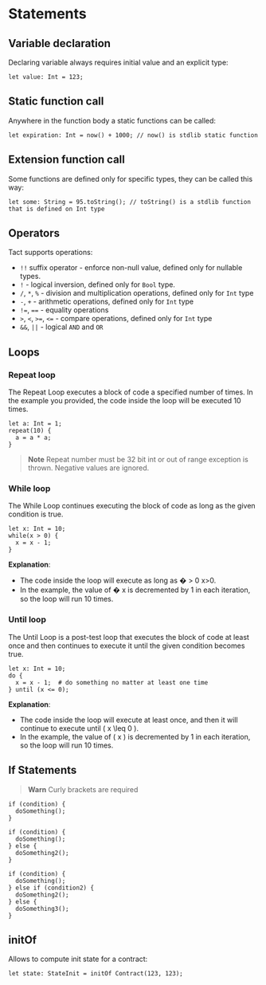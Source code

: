 # Statements

## Variable declaration

Declaring variable always requires initial value and an explicit type:

```tact
let value: Int = 123;
```

## Static function call

Anywhere in the function body a static functions can be called:

```tact
let expiration: Int = now() + 1000; // now() is stdlib static function
```

## Extension function call

Some functions are defined only for specific types, they can be called this way:

```tact
let some: String = 95.toString(); // toString() is a stdlib function that is defined on Int type
```

## Operators

Tact supports operations:

- `!!` suffix operator - enforce non-null value, defined only for nullable types.
- `!` - logical inversion, defined only for `Bool` type.
- `/`, `*`, `%` - division and multiplication operations, defined only for `Int` type
- `-`, `+` - arithmetic operations, defined only for `Int` type
- `!=`, `==` - equality operations
- `>`, `<`, `>=`, `<=` - compare operations, defined only for `Int` type
- `&&`, `||` - logical `AND` and `OR`

## Loops

### Repeat loop

The Repeat Loop executes a block of code a specified number of times. In the example you provided, the code inside the loop will be executed 10 times.

```tact
let a: Int = 1;
repeat(10) {
  a = a * a;
}
```

> **Note**
> Repeat number must be 32 bit int or out of range exception is thrown. Negative values are ignored.

### While loop

The While Loop continues executing the block of code as long as the given condition is true.

```tact
let x: Int = 10;
while(x > 0) {
  x = x - 1;
}
```

**Explanation**:

- The code inside the loop will execute as long as � > 0 x>0.
- In the example, the value of � x is decremented by 1 in each iteration, so the loop will run 10 times.

### Until loop

The Until Loop is a post-test loop that executes the block of code at least once and then continues to execute it until the given condition becomes true.

```tact
let x: Int = 10;
do {
  x = x - 1;  # do something no matter at least one time
} until (x <= 0);
```

**Explanation**:

- The code inside the loop will execute at least once, and then it will continue to execute until \( x \leq 0 \).
- In the example, the value of \( x \) is decremented by 1 in each iteration, so the loop will run 10 times.

## If Statements

> **Warn**
> Curly brackets are required

```tact
if (condition) {
  doSomething();
}
```

```tact
if (condition) {
  doSomething();
} else {
  doSomething2();
}
```

```tact
if (condition) {
  doSomething();
} else if (condition2) {
  doSomething2();
} else {
  doSomething3();
}
```

## initOf

Allows to compute init state for a contract:

```tact
let state: StateInit = initOf Contract(123, 123);
```
